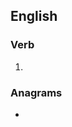 {{also|incinérâtes}}
==English==

===Verb===
{{head|en|verb form}}

# {{en-third-person singular of|incinerate}}

===Anagrams===
* {{anagrams|en|ancientries|cantinières|creatinines}}